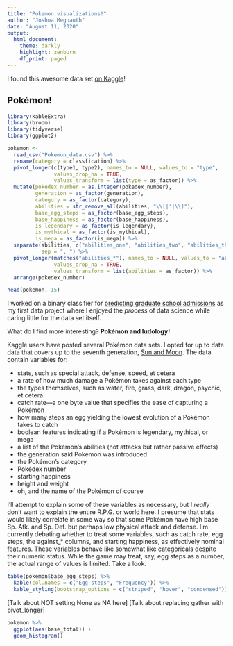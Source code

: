 ```yaml
---
title: "Pokemon visualizations!"
author: "Joshua Megnauth"
date: "August 11, 2020"
output:
  html_document:
    theme: darkly
    highlight: zenburn
    df_print: paged
---
```

I found this awesome data set [on Kaggle](https://www.kaggle.com/rounakbanik/pokemon)!

## Pokémon!

```r
library(kableExtra)
library(broom)
library(tidyverse)
library(ggplot2)

pokemon <- 
  read_csv("Pokemon_data.csv") %>%
  rename(category = classfication) %>%
  pivot_longer(c(type1, type2), names_to = NULL, values_to = "type",
               values_drop_na = TRUE,
               values_transform = list(type = as_factor)) %>%
  mutate(pokedex_number = as.integer(pokedex_number),
         generation = as_factor(generation),
         category = as_factor(category),
         abilities = str_remove_all(abilities, "\\[|'|\\]"),
         base_egg_steps = as_factor(base_egg_steps),
         base_happiness = as_factor(base_happiness),
         is_legendary = as_factor(is_legendary),
         is_mythical = as_factor(is_mythical),
         is_mega = as_factor(is_mega)) %>%
  separate(abilities, c("abilities_one", "abilities_two", "abilities_three"),
           sep = ", ") %>%
  pivot_longer(matches("abilities_*"), names_to = NULL, values_to = "abilities",
               values_drop_na = TRUE,
               values_transform = list(abilities = as_factor)) %>%
  arrange(pokedex_number)

head(pokemon, 15)
```

I worked on a binary classifier for [predicting graduate school admissions](https://joshuamegnauth54.github.io/docs/projects/data/science/admissions2.html) as my first data project where I enjoyed the _process_ of data science while caring little for the data set itself.

What do I find more interesting? **Pokémon and ludology!**

Kaggle users have posted several Pokémon data sets. I opted for up to date data that covers up to the seventh generation, [Sun and Moon](https://bulbapedia.bulbagarden.net/wiki/Pok%C3%A9mon_Sun_and_Moon). The data contain variables for: 

* stats, such as special attack, defense, speed, et cetera
* a rate of how much damage a Pokémon takes against each type
* the types themselves, such as water, fire, grass, dark, dragon, psychic, et cetera
* catch rate---a one byte value that specifies the ease of capturing a Pokémon
* how many steps an egg yielding the lowest evolution of a Pokémon takes to catch
* boolean features indicating if a Pokémon is legendary, mythical, or mega
* a list of the Pokémon's abilities (not attacks but rather passive effects)
* the generation said Pokémon was introduced
* the Pokémon's category
* Pokédex number
* starting happiness
* height and weight
* oh, and the name of the Pokémon of course

I'll attempt to explain some of these variables as necessary, but I *really* don't want to explain the entire R.P.G. or world here. I presume that stats would likely correlate in some way so that some Pokémon have high base Sp. Atk. and Sp. Def. but perhaps low physical attack and defense. I'm currently debating whether to treat some variables, such as catch rate, egg steps, the against_* columns, and starting happiness, as effectively nominal features. These variables behave like somewhat like categoricals despite their numeric status. While the game may treat, say, egg steps as a number, the actual range of values is limited. Take a look.

```r
table(pokemon$base_egg_steps) %>%
  kable(col.names = c("Egg steps", "Frequency")) %>%
  kable_styling(bootstrap_options = c("striped", "hover", "condensed"))
```
[Talk about NOT setting None as NA here]
[Talk about replacing gather with pivot_longer]

```r
pokemon %>%
  ggplot(aes(base_total)) +
  geom_histogram()
```
